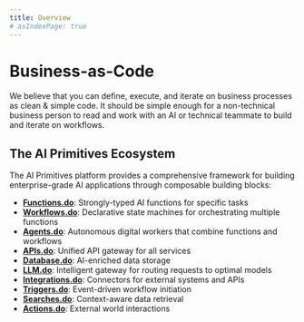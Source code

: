 ```yaml
---
title: Overview
# asIndexPage: true
---
```



# Business-as-Code

We believe that you can define, execute, and iterate on business processes as clean & simple code. It should be simple enough for a non-technical business person to read and work with an AI or technical teammate to build and iterate on workflows.

## The AI Primitives Ecosystem

The AI Primitives platform provides a comprehensive framework for building enterprise-grade AI applications through composable building blocks:

<Cards>
  <Cards.Card title='Workflows.do' href='/docs/workflows' />
  <Cards.Card title='Functions.do' href='/docs/functions' />
  <Cards.Card title='Agents.do' href='/docs/agents' />
</Cards>

- **[Functions.do](https://functions.do)**: Strongly-typed AI functions for specific tasks
- **[Workflows.do](https://workflows.do)**: Declarative state machines for orchestrating multiple functions
- **[Agents.do](https://agents.do)**: Autonomous digital workers that combine functions and workflows
- **[APIs.do](https://apis.do)**: Unified API gateway for all services
- **[Database.do](https://database.do)**: AI-enriched data storage
- **[LLM.do](https://llm.do)**: Intelligent gateway for routing requests to optimal models
- **[Integrations.do](https://integrations.do)**: Connectors for external systems and APIs
- **[Triggers.do](https://triggers.do)**: Event-driven workflow initiation
- **[Searches.do](https://searches.do)**: Context-aware data retrieval
- **[Actions.do](https://actions.do)**: External world interactions

